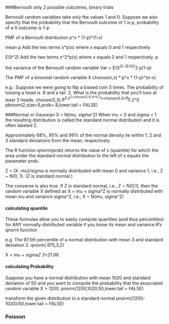 ###Bernoulli
only 2 possible outcomes,  binary trials

Bernoulli random variables take only the values 1 and 0. Suppose we also specify that the probability that the Bernoulli outcome of 1 is p, probability of a 0 outcome is 1-p

PMF of a Bernoulli distribution
p^x * (1-p)^(1-x)

mean
p
Add the two terms x*p(x) where x equals 0 and 1 respectively

E(X^2)
Add the two terms x^2*p(x) where x equals 0 and 1 respectively.
p

the variance of the Bernoulli random variable
Var = E(X^2)-(E(X))^2
p(1-p)

The PMF of a binomial random variable X 
choose(n,x) * p^x * (1-p)^(n-x)

e.g.:
Suppose we were going to flip a biased coin 5 times. The probability of tossing a head is .8 and a tail .2. What is the probability that you'll toss at least 3 heads.
choose(5,3)*.8^3*.2^2+choose(5,4)*.8^4*.2^1+choose(5,5)*.8^5*.2^0
pbinom(2,size=5,prob=.8,lower.tail = FALSE)

###Normal or Gaussian
X ~ N(mu, sigma^2)
When mu = 0 and sigma = 1 the resulting distribution is called the standard normal distribution and it is often labeled Z.

Approximately 68%, 95% and 99% of the normal density lie within 1, 2 and 3 standard deviations from the mean, respectively.

The R function qnorm(prob) returns the value of x (quantile) for which the area under the standard normal distribution to the left of x equals the parameter prob.

Z = (X -mu)/sigma is normally distributed with mean 0 and variance 1, i.e., Z ~ N(0, 1). (Z is standard normal.)

The converse is also true. If Z is standard normal, i.e., Z ~ N(0,1), then the random variable X defined as X = mu + sigma*Z is normally distributed with mean mu and variance sigma^2, i.e., X ~ N(mu, sigma^2)

#### calculating quantile
These formulae allow you to easily compute quantiles (and thus percentiles) for ANY normally distributed variable if you know its mean and variance.R's qnorm function

e.g. The 97.5th percentile of a normal distribution with mean 3 and standard deviation 2.
qnorm(.975,3,2)

X = mu + sigma*Z
3+2*1.96

#### calculating Probability
Suppose you have a normal distribution with mean 1020 and standard deviation of 50 and you want to compute the probability that the associated random variable X > 1200.
pnorm(1200,1020,50,lower.tail = FALSE)

transform the given distribution to a standard normal
pnorm((1200-1020)/50,lower.tail = FALSE)

### Poisson
